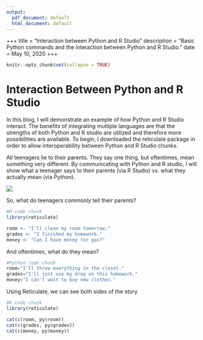 ```yaml
---
output:
  pdf_document: default
  html_document: default
---
```

+++
title = "Interaction between Python and R Studio"
description = "Basic Python commands and the interaction between Python and R Studio."
date = May 10, 2020
+++


```r
knitr::opts_chunk$set(collapse = TRUE)
```

# Interaction Between Python and R Studio

In this blog, I will demonstrate an example of how Python and R Studio interact. The benefits of integrating multiple languages are that the strengths of both Python and R studio are utilized and therefore more possibilities are available. To begin, I downloaded the reticulate package in order to allow interoperability between Python and R Studio chunks.

All teenagers lie to their parents. They say one thing, but oftentimes, mean something very different. By communicating with Python and R studio, I will show what a teenager says to their parents (via R Studio) vs. what they actually mean (via Python).

![](/blog/2020-05-10-python-basics_files/teenagers.jpg)

So, what do teenagers commonly tell their parents? 
```R
#R code chunk
library(reticulate)

room <- "I'll clean my room tomorrow."
grades <- "I finished my homework."
money <- "Can I have money for gas?"
```

And oftentimes, what do they mean? 
```python
#Python code chunk
room="I'll throw everything in the closet."
grades="I'll just use my drop on this homework."
money="I can't wait to buy new clothes."
```

Using Reticulate, we can see both sides of the story
```R
#R code chunk
library(reticulate)

cat(c(room, py$room))
cat(c(grades, py$grades))
cat(c(money, py$money))
```

